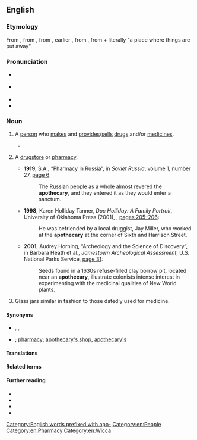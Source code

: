 ==English==
{{was wotd|2010|June|3}}
{{wikipedia|mul=pharmacy}}

===Etymology===
{{PIE root|en|dʰeh₁}}
From {{der|en|fro|apotecaire}}, from {{der|en|ML.|apothecarius||storekeeper}}, from {{m|la|apotheca||shop, store}}, earlier {{der|en|la|apotheca||repository, storehouse, warehouse}}, from {{der|en|grc|ἀποθήκη||a repository, storehouse}}, from {{m|grc|ἀπό||away}} + {{m|grc|τίθημι||to put}} literally "a place where things are put away".

===Pronunciation===
* {{a|UK}} {{IPA|en|/əˈpɒθəkəɹi/}}
* {{a|US}} {{IPA|en|/əˈpɑθəˌkɛəɹi/}}
* {{audio|en|en-us-apothecary.ogg|Audio (US)}}
* {{audio|en|en-au-apothecary.ogg|Audio (AU)}}

===Noun===
{{en-noun|apothecaries}}

# {{lb|en|dated}} A [[person]] who [[make]]s and [[provide]]s/[[sell]]s [[drug]]s and/or [[medicine]]s.
#* {{RQ:Shakespeare Romeo and Juliet|act=V|scene=iii|page=75|column=2|passage=O true '''Appothecarie'''! / Thy drugs are quicke. Thus with a kiſſe I die.}}
# {{lb|en|nonstandard|dated}} A [[drugstore]] or [[pharmacy]].
#* '''1919''', S.A., “Pharmacy in Russia”, in ''Soviet Russia'', volume 1, number 27, [http://books.google.com/books?id=ElVGAAAAMAAJ&pg=RA12-PA6&dq=apothecary page 6]:
#*: The Russian people as a whole almost revered the '''apothecary''', and they entered it as they would enter a sanctum.
#* '''1998''', Karen Holliday Tanner, ''Doc Holliday: A Family Portrait'', University of Oklahoma Press (2001), {{ISBN|978-0-8061-3320-1}}, [http://books.google.com/books?id=O9GXyeUpDaIC&pg=PA205&dq=apothecary pages 205–206]:
#*: He was befriended by a local druggist, Jay Miller, who worked at the '''apothecary''' at the corner of Sixth and Harrison Street.
#* '''2001''', Audrey Horning, “Archeology and the Science of Discovery”, in Barbara Heath et al., ''Jamestown Archeological Assessment'', U.S. National Parks Service, [http://books.google.com/books?id=DLWVFHB4sfsC&pg=PA31&dq=apothecary page 31]:
#*: Seeds found in a 1630s refuse-filled clay borrow pit, located near an '''apothecary''', illustrate colonists{{sic|colonists’}} intense interest in experimenting with the medicinal qualities of New World plants.
# Glass jars similar in fashion to those datedly used for medicine.

====Synonyms====
* {{sense|person who makes and sells drugs}} {{l|en|druggist}}, {{l|en|pharmacist}}, {{l|en|chemist}}
* {{sense|store that sells drugs}} {{l|en|drugstore}}; [[pharmacy]]; [[apothecary's shop]], [[apothecary's]] {{qualifier|UK}}

====Translations====
{{trans-see|pharmacist}}

{{trans-see|pharmacy}}

====Related terms====
{{der3|en|apothecia|apothecium|bibliotheca|hypothec|hypothecate|spermatheca|theca|thecal|thecate|thecium|thecodonts}}

====Further reading====
* {{R:Webster 1913}}
* {{R:Century 1911}}
* {{R:OneLook}}
* {{R:Online Etymology Dictionary}}

[[Category:English words prefixed with apo-]]
[[Category:en:People]]
[[Category:en:Pharmacy]]
[[Category:en:Wicca]]